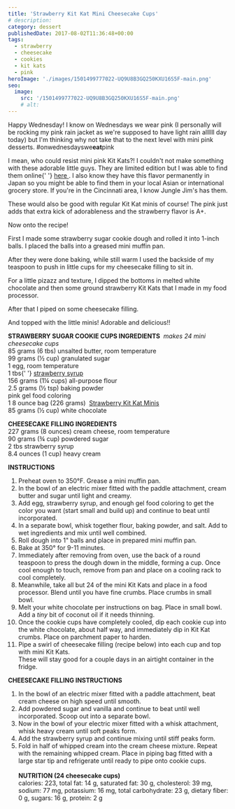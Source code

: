 ```yaml
---
title: 'Strawberry Kit Kat Mini Cheesecake Cups'
# description:
category: dessert
publishedDate: 2017-08-02T11:36:48+00:00
tags:
  - strawberry
  - cheesecake
  - cookies
  - kit kats
  - pink
heroImage: './images/1501499777022-UQ9U8B3GQ250KXU16S5F-main.png'
seo:
  image:
    src: '/1501499777022-UQ9U8B3GQ250KXU16S5F-main.png'
    # alt:
---
```



<div class="sqs-html-content">
	<p>
		Happy Wednesday! I know on Wednesdays we wear pink (I personally will be
		rocking my pink rain jacket as we're supposed to have light rain allllll day
		today) but I'm thinking why not take that to the next level with mini pink
		desserts. #onwednesdayswe<strong>eat</strong>pink
	</p>
	<p>
		I mean, who could resist mini pink Kit Kats?! I couldn't not make something
		with these adorable little guys. They are limited edition but I was able to
		find them online{' '}
		<a href="http://www.shopfoodex.com/hersheys-minis-unwrapped-flavors-california-crisp-wafers-strawberry-creme-pouch-p-62388.html?utm_source=Google&amp;utm_medium=Merchant%2BCenter&amp;utm_campaign=Feed&amp;gclid=EAIaIQobChMIucydsK241QIVmYuzCh1AeQVgEAkYAiABEgIp_PD_BwE">
			here
		</a>
		. I also know they have this flavor permanently in Japan so you might be
		able to find them in your local Asian or international grocery store. If
		you're in the Cincinnati area, I know Jungle Jim's has them.
	</p>
	<p>
		These would also be good with regular Kit Kat minis of course! The pink just
		adds that extra kick of adorableness and the strawberry flavor is A+. 
	</p>
	<p>Now onto the recipe!</p>
	<p>
		First I made some strawberry sugar cookie dough and rolled it into 1-inch
		balls. I placed the balls into a greased mini muffin pan.
	</p>
</div>
<div
	class="image-block-outer-wrapper layout-caption-below design-layout-inline"
	data-test="image-block-inline-outer-wrapper"
>
	<figure class="sqs-block-image-figure intrinsic">
		<div
			class="image-block-wrapper"
			data-animation-role="image"
			data-animation-override=""
		>
			<div class="sqs-image-shape-container-element has-aspect-ratio">
				<Picture
					src={ContentImage1}
					alt="Strawberry Kit Kat Mini Cheesecake Cups | Sarah Makes Stuff"
				></Picture>
			</div>
		</div>
	</figure>
</div>
<div class="sqs-html-content">
	<p>
		After they were done baking, while still warm I used the backside of my
		teaspoon to push in little cups for my cheesecake filling to sit in. 
	</p>
</div>
<div
	class="image-block-outer-wrapper layout-caption-below design-layout-inline"
	data-test="image-block-inline-outer-wrapper"
>
	<figure class="sqs-block-image-figure intrinsic">
		<div
			class="image-block-wrapper"
			data-animation-role="image"
			data-animation-override=""
		>
			<div class="sqs-image-shape-container-element has-aspect-ratio">
				<Picture
					src={ContentImage2}
					alt="Strawberry Kit Kat Mini Cheesecake Cups | Sarah Makes Stuff"
				></Picture>
			</div>
		</div>
	</figure>
</div>
<div class="sqs-html-content">
	<p>
		For a little pizazz and texture, I dipped the bottoms in melted white
		chocolate and then some ground strawberry Kit Kats that I made in my food
		processor. 
	</p>
</div>
<div
	class="image-block-outer-wrapper layout-caption-below design-layout-inline"
	data-test="image-block-inline-outer-wrapper"
>
	<figure class="sqs-block-image-figure intrinsic">
		<div
			class="image-block-wrapper"
			data-animation-role="image"
			data-animation-override=""
		>
			<div class="sqs-image-shape-container-element has-aspect-ratio">
				<Picture
					src={ContentImage3}
					alt="Strawberry Kit Kat Mini Cheesecake Cups | Sarah Makes Stuff"
				></Picture>
			</div>
		</div>
	</figure>
</div>
<div class="sqs-html-content">
	<p>After that I piped on some cheesecake filling. </p>
</div>
<div
	class="image-block-outer-wrapper layout-caption-below design-layout-inline"
	data-test="image-block-inline-outer-wrapper"
>
	<figure class="sqs-block-image-figure intrinsic">
		<div
			class="image-block-wrapper"
			data-animation-role="image"
			data-animation-override=""
		>
			<div class="sqs-image-shape-container-element has-aspect-ratio">
				<Picture
					src={ContentImage4}
					alt="Strawberry Kit Kat Mini Cheesecake Cups | Sarah Makes Stuff"
				></Picture>
			</div>
		</div>
	</figure>
</div>
<div class="sqs-html-content">
	<p>And topped with the little minis! Adorable and delicious!!</p>
</div>
<div
	class="image-block-outer-wrapper layout-caption-below design-layout-inline"
	data-test="image-block-inline-outer-wrapper"
>
	<figure class="sqs-block-image-figure intrinsic">
		<div
			class="image-block-wrapper"
			data-animation-role="image"
			data-animation-override=""
		>
			<div class="sqs-image-shape-container-element has-aspect-ratio">
				<Picture
					src={ContentImage5}
					alt="Strawberry Kit Kat Mini Cheesecake Cups | Sarah Makes Stuff"
				></Picture>
			</div>
		</div>
	</figure>
</div>
<div
	class="image-block-outer-wrapper layout-caption-below design-layout-inline"
	data-test="image-block-inline-outer-wrapper"
>
	<figure class="sqs-block-image-figure intrinsic">
		<div
			class="image-block-wrapper"
			data-animation-role="image"
			data-animation-override=""
		>
			<div class="sqs-image-shape-container-element has-aspect-ratio">
				<Picture
					src={ContentImage6}
					alt="Strawberry Kit Kat Mini Cheesecake Cups | Sarah Makes Stuff"
				></Picture>
			</div>
		</div>
	</figure>
</div>
<div
	class="image-block-outer-wrapper layout-caption-below design-layout-inline"
	data-test="image-block-inline-outer-wrapper"
>
	<figure class="sqs-block-image-figure intrinsic">
		<div
			class="image-block-wrapper"
			data-animation-role="image"
			data-animation-override=""
		>
			<div class="sqs-image-shape-container-element has-aspect-ratio">
				<Picture
					src={ContentImage7}
					alt="Strawberry Kit Kat Mini Cheesecake Cups | Sarah Makes Stuff"
				></Picture>
			</div>
		</div>
	</figure>
</div>
<div class="sqs-html-content">
	<p>
		<strong>STRAWBERRY SUGAR COOKIE CUPS INGREDIENTS</strong> 
		<em>makes 24 mini cheesecake cups</em>
		<br />
		85 grams (6 tbs) unsalted butter, room temperature
		<br />
		99 grams (½ cup) granulated sugar
		<br />1 egg, room temperature
		<br />1 tbs{' '}
		<a
			target="_blank"
			href="https://onlinestore.smucker.com/display_product.cfm?prod_id=2737&amp;cat_id=145"
		>
			strawberry syrup
		</a>
		<br />
		156 grams (1¼ cups) all-purpose flour
		<br />
		2.5 grams (½ tsp) baking powder
		<br />
		pink gel food coloring
		<br />1 8 ounce bag (226 grams) 
		<a
			target="_blank"
			href="http://www.shopfoodex.com/hersheys-minis-unwrapped-flavors-california-crisp-wafers-strawberry-creme-pouch-p-62388.html?utm_source=Google&amp;utm_medium=Merchant%2BCenter&amp;utm_campaign=Feed&amp;gclid=EAIaIQobChMIucydsK241QIVmYuzCh1AeQVgEAkYAiABEgIp_PD_BwE"
		>
			Strawberry Kit Kat Minis
		</a>
		<br />
		85 grams (½ cup) white chocolate
	</p>
	<p>
		<strong>CHEESECAKE FILLING INGREDIENTS</strong>
		<br />
		227 grams (8 ounces) cream cheese, room temperature
		<br />
		90 grams (¾ cup) powdered sugar
		<br />2 tbs strawberry syrup
		<br />
		8.4 ounces (1 cup) heavy cream
	</p>
	<p>
		<strong>INSTRUCTIONS</strong>
	</p>
	<ol>
		<li>Preheat oven to 350°F. Grease a mini muffin pan.</li>
		<li>
			In the bowl of an electric mixer fitted with the paddle attachment, cream
			butter and sugar until light and creamy.
		</li>
		<li>
			Add egg, strawberry syrup, and enough gel food coloring to get the color
			you want (start small and build up) and continue to beat until
			incorporated.
		</li>
		<li>
			In a separate bowl, whisk together flour, baking powder, and salt. Add to
			wet ingredients and mix until well combined.
		</li>
		<li>Roll dough into 1" balls and place in prepared mini muffin pan.</li>
		<li>Bake at 350° for 9-11 minutes.</li>
		<li>
			Immediately after removing from oven, use the back of a round teaspoon to
			press the dough down in the middle, forming a cup. Once cool enough to
			touch, remove from pan and place on a cooling rack to cool completely.
		</li>
		<li>
			Meanwhile, take all but 24 of the mini Kit Kats and place in a food
			processor. Blend until you have fine crumbs. Place crumbs in small bowl.
		</li>
		<li>
			Melt your white chocolate per instructions on bag. Place in small bowl.
			Add a <em>tiny</em> bit of coconut oil if it needs thinning.
		</li>
		<li>
			Once the cookie cups have completely cooled, dip each cookie cup into the
			white chocolate, about half way, and immediately dip in Kit Kat crumbs.
			Place on parchment paper to harden. 
		</li>
		<li>
			Pipe a swirl of cheesecake filling (recipe below) into each cup and top
			with mini Kit Kats.
			<br />
			These will stay good for a couple days in an airtight container in the
			fridge.
		</li>
	</ol>
	<p>
		<strong>CHEESECAKE FILLING INSTRUCTIONS</strong>
	</p>
	<ol>
		<li>
			In the bowl of an electric mixer fitted with a paddle attachment, beat
			cream cheese on high speed until smooth.
		</li>
		<li>
			Add powdered sugar and vanilla and continue to beat until well
			incorporated. Scoop out into a separate bowl.
		</li>
		<li>
			Now in the bowl of your electric mixer fitted with a whisk attachment,
			whisk heavy cream until soft peaks form.
		</li>
		<li>
			Add the strawberry syrup and continue mixing until stiff peaks form.
		</li>
		<li>
			Fold in half of whipped cream into the cream cheese mixture. Repeat with
			the remaining whipped cream. Place in piping bag fitted with a large star
			tip and refrigerate until ready to pipe onto cookie cups.
			<br />
			<br />
			<strong>NUTRITION (24 cheesecake cups)</strong>
			<br />
			calories: 223, total fat: 14 g, saturated fat: 30 g, cholesterol: 39 mg,
			sodium: 77 mg, potassium: 16 mg, total carbohydrate: 23 g, dietary fiber:
			0 g, sugars: 16 g, protein: 2 g
		</li>
	</ol>
</div>
<div
	class="image-block-outer-wrapper layout-caption-below design-layout-inline"
	data-test="image-block-inline-outer-wrapper"
>
	<figure class="sqs-block-image-figure intrinsic">
		<div
			class="image-block-wrapper"
			data-animation-role="image"
			data-animation-override=""
		>
			<div class="sqs-image-shape-container-element has-aspect-ratio">
				<Picture
					src={ContentImage8}
					alt="Strawberry Kit Kat Mini Cheesecake Cups | Sarah Makes Stuff"
				></Picture>
			</div>
		</div>
	</figure>
</div>
